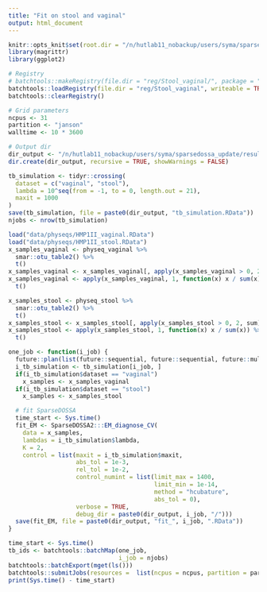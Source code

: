 ```yaml
---
title: "Fit on stool and vaginal"
output: html_document
---
```


```r
knitr::opts_knit$set(root.dir = "/n/hutlab11_nobackup/users/syma/sparsedossa_update/")
library(magrittr)
library(ggplot2)
```

```r
# Registry
# batchtools::makeRegistry(file.dir = "reg/Stool_vaginal/", package = "magrittr")
batchtools::loadRegistry(file.dir = "reg/Stool_vaginal", writeable = TRUE)
batchtools::clearRegistry()

# Grid parameters
ncpus <- 31
partition <- "janson"
walltime <- 10 * 3600

# Output dir
dir_output <- "/n/hutlab11_nobackup/users/syma/sparsedossa_update/results/Stool_vaginal/"
dir.create(dir_output, recursive = TRUE, showWarnings = FALSE)
```

```r
tb_simulation <- tidyr::crossing(
  dataset = c("vaginal", "stool"),
  lambda = 10^seq(from = -1, to = 0, length.out = 21),
  maxit = 1000
)
save(tb_simulation, file = paste0(dir_output, "tb_simulation.RData"))
njobs <- nrow(tb_simulation)
```

```r
load("data/physeqs/HMP1II_vaginal.RData")
load("data/physeqs/HMP1II_stool.RData")
x_samples_vaginal <- physeq_vaginal %>% 
  smar::otu_table2() %>% 
  t()
x_samples_vaginal <- x_samples_vaginal[, apply(x_samples_vaginal > 0, 2, sum) >= 5]
x_samples_vaginal <- apply(x_samples_vaginal, 1, function(x) x / sum(x)) %>% 
  t()

x_samples_stool <- physeq_stool %>% 
  smar::otu_table2() %>% 
  t()
x_samples_stool <- x_samples_stool[, apply(x_samples_stool > 0, 2, sum) >= 5]
x_samples_stool <- apply(x_samples_stool, 1, function(x) x / sum(x)) %>% 
  t()
```

```r
one_job <- function(i_job) {
  future::plan(list(future::sequential, future::sequential, future::multicore))
  i_tb_simulation <- tb_simulation[i_job, ]
  if(i_tb_simulation$dataset == "vaginal")
    x_samples <- x_samples_vaginal
  if(i_tb_simulation$dataset == "stool")
    x_samples <- x_samples_stool

  # fit SparseDOSSA
  time_start <- Sys.time()
  fit_EM <- SparseDOSSA2:::EM_diagnose_CV(
    data = x_samples,
    lambdas = i_tb_simulation$lambda,
    K = 2,
    control = list(maxit = i_tb_simulation$maxit,
                   abs_tol = 1e-3,
                   rel_tol = 1e-2,
                   control_numint = list(limit_max = 1400,
                                         limit_min = 1e-14,
                                         method = "hcubature",
                                         abs_tol = 0),
                   verbose = TRUE,
                   debug_dir = paste0(dir_output, i_job, "/")))
  save(fit_EM, file = paste0(dir_output, "fit_", i_job, ".RData"))
}
```

```r
time_start <- Sys.time()
tb_ids <- batchtools::batchMap(one_job, 
                               i_job = njobs)
batchtools::batchExport(mget(ls()))
batchtools::submitJobs(resources =  list(ncpus = ncpus, partition = partition, walltime = walltime))
print(Sys.time() - time_start)
```